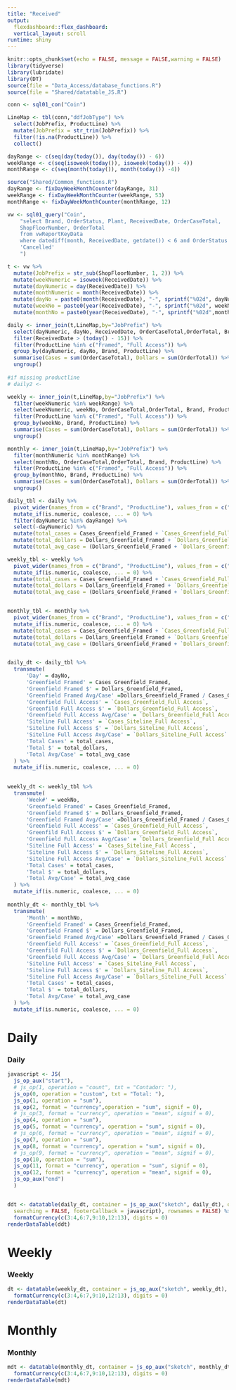 ```yaml
---
title: "Received"
output: 
  flexdashboard::flex_dashboard:
  vertical_layout: scroll
runtime: shiny
---
```


```r
knitr::opts_chunk$set(echo = FALSE, message = FALSE,warning = FALSE)
library(tidyverse)
library(lubridate)
library(DT)
source(file = "Data_Access/database_functions.R")
source(file = "Shared/datatable_JS.R")
```

```r
conn <- sql01_con("Coin")

LineMap <- tbl(conn,"ddfJobType") %>%
  select(JobPrefix, ProductLine) %>%
  mutate(JobPrefix = str_trim(JobPrefix)) %>% 
  filter(!is.na(ProductLine)) %>% 
  collect()

dayRange <- c(seq(day(today()), day(today()) - 6))
weekRange <- c(seq(isoweek(today()), isoweek(today()) - 4))
monthRange <- c(seq(month(today()), month(today()) -4))

source("Shared/Common_functions.R")
dayRange <- fixDayWeekMonthCounter(dayRange, 31)
weekRange <- fixDayWeekMonthCounter(weekRange, 53)
monthRange <- fixDayWeekMonthCounter(monthRange, 12)

vw <- sql01_query("Coin", 
    "select	Brand, OrderStatus, Plant, ReceivedDate, OrderCaseTotal,   
    ShopFloorNumber, OrderTotal
    from vwReportKeyData
    where datediff(month, ReceivedDate, getdate()) < 6 and OrderStatus <> 
    'Cancelled'
    ")

t <- vw %>%
  mutate(JobPrefix = str_sub(ShopFloorNumber, 1, 2)) %>%
  mutate(weekNumeric = isoweek(ReceivedDate)) %>% 
  mutate(dayNumeric = day(ReceivedDate)) %>%
  mutate(monthNumeric = month(ReceivedDate)) %>% 
  mutate(dayNo = paste0(month(ReceivedDate), "-", sprintf("%02d", dayNumeric))) %>% 
  mutate(weekNo = paste0(year(ReceivedDate), "-", sprintf("%02d", weekNumeric))) %>% 
  mutate(monthNo = paste0(year(ReceivedDate), "-", sprintf("%02d",monthNumeric)))
```

```r
  
daily <- inner_join(t,LineMap,by="JobPrefix") %>% 
  select(dayNumeric, dayNo, ReceivedDate, OrderCaseTotal,OrderTotal, Brand, ProductLine) %>%
  filter(ReceivedDate > (today() - 15)) %>%   
  filter(ProductLine %in% c("Framed", "Full Access")) %>% 
  group_by(dayNumeric, dayNo, Brand, ProductLine) %>% 
  summarise(Cases = sum(OrderCaseTotal), Dollars = sum(OrderTotal)) %>%
  ungroup()
  
#if missing productline 
# daily2 <- 

weekly <- inner_join(t,LineMap,by="JobPrefix") %>% 
  filter(weekNumeric %in% weekRange) %>%
  select(weekNumeric, weekNo, OrderCaseTotal,OrderTotal, Brand, ProductLine) %>% 
  filter(ProductLine %in% c("Framed", "Full Access")) %>% 
  group_by(weekNo, Brand, ProductLine) %>% 
  summarise(Cases = sum(OrderCaseTotal), Dollars = sum(OrderTotal)) %>%
  ungroup() 

monthly <- inner_join(t,LineMap,by="JobPrefix") %>% 
  filter(monthNumeric %in% monthRange) %>%
  select(monthNo, OrderCaseTotal,OrderTotal, Brand, ProductLine) %>% 
  filter(ProductLine %in% c("Framed", "Full Access")) %>% 
  group_by(monthNo, Brand, ProductLine) %>% 
  summarise(Cases = sum(OrderCaseTotal), Dollars = sum(OrderTotal)) %>%
  ungroup() 

daily_tbl <- daily %>% 
  pivot_wider(names_from = c("Brand", "ProductLine"), values_from = c("Cases", "Dollars")) %>% 
  mutate_if(is.numeric, coalesce, ... = 0) %>%
  filter(dayNumeric %in% dayRange) %>%
  select(-dayNumeric) %>% 
  mutate(total_cases = Cases_Greenfield_Framed + `Cases_Greenfield_Full Access` + `Cases_Siteline_Full Access`) %>% 
  mutate(total_dollars = Dollars_Greenfield_Framed + `Dollars_Greenfield_Full Access` + `Dollars_Siteline_Full Access`) %>% 
  mutate(total_avg_case = (Dollars_Greenfield_Framed + `Dollars_Greenfield_Full Access` + `Dollars_Siteline_Full Access`) / (Cases_Greenfield_Framed + `Cases_Greenfield_Full Access` + `Cases_Siteline_Full Access`))

weekly_tbl <- weekly %>% 
  pivot_wider(names_from = c("Brand", "ProductLine"), values_from = c("Cases", "Dollars"))  %>% 
  mutate_if(is.numeric, coalesce, ... = 0) %>% 
  mutate(total_cases = Cases_Greenfield_Framed + `Cases_Greenfield_Full Access` + `Cases_Siteline_Full Access`) %>% 
  mutate(total_dollars = Dollars_Greenfield_Framed + `Dollars_Greenfield_Full Access` + `Dollars_Siteline_Full Access`) %>% 
  mutate(total_avg_case = (Dollars_Greenfield_Framed + `Dollars_Greenfield_Full Access` + `Dollars_Siteline_Full Access`) / (Cases_Greenfield_Framed + `Cases_Greenfield_Full Access` + `Cases_Siteline_Full Access`))


monthly_tbl <- monthly %>% 
  pivot_wider(names_from = c("Brand", "ProductLine"), values_from = c("Cases", "Dollars"))  %>% 
  mutate_if(is.numeric, coalesce, ... = 0) %>% 
  mutate(total_cases = Cases_Greenfield_Framed + `Cases_Greenfield_Full Access` + `Cases_Siteline_Full Access`) %>% 
  mutate(total_dollars = Dollars_Greenfield_Framed + `Dollars_Greenfield_Full Access` + `Dollars_Siteline_Full Access`) %>% 
  mutate(total_avg_case = (Dollars_Greenfield_Framed + `Dollars_Greenfield_Full Access` + `Dollars_Siteline_Full Access`) / (Cases_Greenfield_Framed + `Cases_Greenfield_Full Access` + `Cases_Siteline_Full Access`))


daily_dt <- daily_tbl %>% 
  transmute( 
      'Day' = dayNo,
      'Greenfield Framed' = Cases_Greenfield_Framed,
      'Greenfield Framed $' = Dollars_Greenfield_Framed,
      'Greenfield Framed Avg/Case' =Dollars_Greenfield_Framed / Cases_Greenfield_Framed,
      'Greenfield Full Access' = `Cases_Greenfield_Full Access`,
      'Greenfild Full Access $' = `Dollars_Greenfield_Full Access`,
      'Greenfield Full Access Avg/Case' = `Dollars_Greenfield_Full Access` / `Cases_Greenfield_Full Access`,
      'Siteline Full Access' = `Cases_Siteline_Full Access`,
      'Siteline Full Access $' = `Dollars_Siteline_Full Access`,
      'Siteline Full Access Avg/Case' = `Dollars_Siteline_Full Access` / `Cases_Siteline_Full Access`,
      'Total Cases' = total_cases,
      'Total $' = total_dollars,
      'Total Avg/Case' = total_avg_case
  ) %>% 
  mutate_if(is.numeric, coalesce, ... = 0)
  

weekly_dt <- weekly_tbl %>% 
  transmute( 
      'Week#' = weekNo,
      'Greenfield Framed' = Cases_Greenfield_Framed,
      'Greenfield Framed $' = Dollars_Greenfield_Framed,
      'Greenfield Framed Avg/Case' =Dollars_Greenfield_Framed / Cases_Greenfield_Framed,
      'Greenfield Full Access' = `Cases_Greenfield_Full Access`,
      'Greenfild Full Access $' = `Dollars_Greenfield_Full Access`,
      'Greenfield Full Access Avg/Case' = `Dollars_Greenfield_Full Access` / `Cases_Greenfield_Full Access`,
      'Siteline Full Access' = `Cases_Siteline_Full Access`,
      'Siteline Full Access $' = `Dollars_Siteline_Full Access`,
      'Siteline Full Access Avg/Case' = `Dollars_Siteline_Full Access` / `Cases_Siteline_Full Access`,
      'Total Cases' = total_cases,
      'Total $' = total_dollars,
      'Total Avg/Case' = total_avg_case
  ) %>% 
  mutate_if(is.numeric, coalesce, ... = 0)
  
monthly_dt <- monthly_tbl %>% 
  transmute( 
      'Month' = monthNo,
      'Greenfield Framed' = Cases_Greenfield_Framed,
      'Greenfield Framed $' = Dollars_Greenfield_Framed,
      'Greenfield Framed Avg/Case' =Dollars_Greenfield_Framed / Cases_Greenfield_Framed,
      'Greenfield Full Access' = `Cases_Greenfield_Full Access`,
      'Greenfild Full Access $' = `Dollars_Greenfield_Full Access`,
      'Greenfield Full Access Avg/Case' = `Dollars_Greenfield_Full Access` / `Cases_Greenfield_Full Access`,
      'Siteline Full Access' = `Cases_Siteline_Full Access`,
      'Siteline Full Access $' = `Dollars_Siteline_Full Access`,
      'Siteline Full Access Avg/Case' = `Dollars_Siteline_Full Access` / `Cases_Siteline_Full Access`,
      'Total Cases' = total_cases,
      'Total $' = total_dollars,
      'Total Avg/Case' = total_avg_case
  ) %>% 
  mutate_if(is.numeric, coalesce, ... = 0)

```



Daily 
===================================== 

### Daily

```r
javascript <- JS(
  js_op_aux("start"),
  # js_op(1, operation = "count", txt = "Contador: "),
  js_op(0, operation = "custom", txt = "Total: "),
  js_op(1, operation = "sum"),
  js_op(2, format = "currency",operation = "sum", signif = 0),
  # js_op(3, format = "currency", operation = "mean", signif = 0),
  js_op(4, operation = "sum"),
  js_op(5, format = "currency", operation = "sum", signif = 0),
  # js_op(6, format = "currency", operation = "mean", signif = 0),
  js_op(7, operation = "sum"),
  js_op(8, format = "currency", operation = "sum", signif = 0),
  # js_op(9, format = "currency", operation = "mean", signif = 0),
  js_op(10, operation = "sum"),
  js_op(11, format = "currency", operation = "sum", signif = 0),
  js_op(12, format = "currency", operation = "mean", signif = 0),
  js_op_aux("end")
  )


ddt <- datatable(daily_dt, container = js_op_aux("sketch", daily_dt), options = list(paging = FALSE, 
  searching = FALSE, footerCallback = javascript), rownames = FALSE) %>% 
  formatCurrency(c(3:4,6:7,9:10,12:13), digits = 0) 
renderDataTable(ddt)

```

Weekly
===================================== 
### Weekly 

```r
dt <- datatable(weekly_dt, container = js_op_aux("sketch", weekly_dt), options = list(paging = FALSE, searching = FALSE, footerCallback = javascript), rownames = FALSE) %>% 
  formatCurrency(c(3:4,6:7,9:10,12:13), digits = 0) 
renderDataTable(dt)
```

Monthly
===================================== 
### Monthly

```r
mdt <- datatable(monthly_dt, container = js_op_aux("sketch", monthly_dt), options = list(paging = FALSE, searching = FALSE, footerCallback = javascript), rownames = FALSE) %>% 
  formatCurrency(c(3:4,6:7,9:10,12:13), digits = 0) 
renderDataTable(mdt)

```
